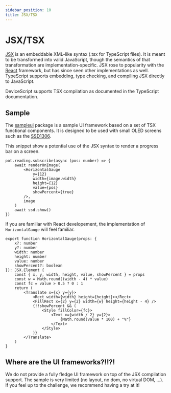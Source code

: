 ```yaml
---
sidebar_position: 10
title: JSX/TSX
---
```


# JSX/TSX

[JSX](https://www.typescriptlang.org/docs/handbook/jsx.html) is an embeddable XML-like syntax (.tsx for TypeScript files).
It is meant to be transformed into valid JavaScript,
though the semantics of that transformation are implementation-specific.
JSX rose to popularity with the [React](https://react.dev/) framework,
but has since seen other implementations as well. TypeScript supports embedding, type checking, and compiling JSX directly to JavaScript.

DeviceScript supports TSX compilation as documented in the TypeScript documentation.

## Sample

The [sampleui](https://github.com/microsoft/devicescript/tree/main/packages/sampleui) package is a sample UI framework based on a set of TSX functional components.
It is designed to be used with small OLED screens such as the [SSD1306](/api/drivers/ssd1306).

This snippet show a potential use of the JSX syntax to render a progress bar on a screen.

```tsx skip
pot.reading.subscribe(async (pos: number) => {
    await renderOnImage(
        <HorizontalGauge
            y={12}
            width={image.width}
            height={12}
            value={pos}
            showPercent={true}
        />,
        image
    )
    await ssd.show()
})
```

If you are familiar with React developement, the implementation of `HorizontalGauge` will feel familiar.

```tsx skip
export function HorizontalGauge(props: {
    x?: number
    y?: number
    width: number
    height: number
    value: number
    showPercent?: boolean
}): JSX.Element {
    const { x, y, width, height, value, showPercent } = props
    const w = Math.round((width - 4) * value)
    const fc = value > 0.5 ? 0 : 1
    return (
        <Translate x={x} y={y}>
            <Rect width={width} height={height}></Rect>
            <FillRect x={2} y={2} width={w} height={height - 4} />
            {!!showPercent && (
                <Style fillColor={fc}>
                    <Text x={width / 2} y={2}>
                        {Math.round(value * 100) + "%"}
                    </Text>
                </Style>
            )}
        </Translate>
    )
}
```

## Where are the UI frameworks?!!?!

We do not provide a fully fledge UI framework on top of the JSX compilation support.
The sample is very limited (no layout, no dom, no virtual DOM, ...).
If you feel up to the challenge, we recommend having a try at it!
